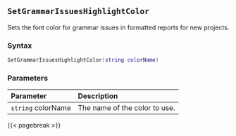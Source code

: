 ## `SetGrammarIssuesHighlightColor`

Sets the font color for grammar issues in formatted reports for new projects.

### Syntax {-}

``` .lua
SetGrammarIssuesHighlightColor(string colorName)
```

### Parameters {-}

**Parameter** | **Description**
| :-- | :-- |
|`string` colorName | The name of the color to use. |

{{< pagebreak >}}
